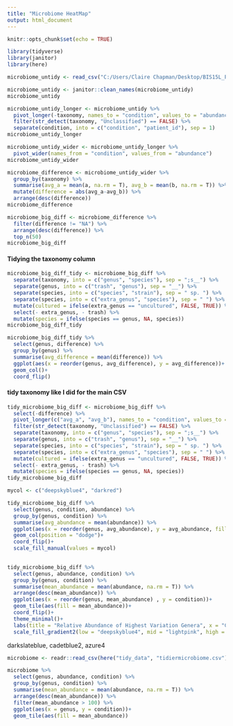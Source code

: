 ```yaml
---
title: "Microbiome HeatMap"
output: html_document
---
```


```r
knitr::opts_chunk$set(echo = TRUE)
```

```r
library(tidyverse)
library(janitor)
library(here)
```

```r
microbiome_untidy <- read_csv("C:/Users/Claire Chapman/Desktop/BIS15L_Project_Group11/untidy_data/ASD meta abundance 2.csv")
```
```r
microbiome_untidy <- janitor::clean_names(microbiome_untidy)
microbiome_untidy
```

```r
microbiome_untidy_longer <- microbiome_untidy %>% 
  pivot_longer(-taxonomy, names_to = "condition", values_to = "abundance")%>% 
  filter(str_detect(taxonomy, "Unclassified") == FALSE) %>% 
  separate(condition, into = c("condition", "patient_id"), sep = 1)
microbiome_untidy_longer
```

```r
microbiome_untidy_wider <- microbiome_untidy_longer %>% 
  pivot_wider(names_from = "condition", values_from = "abundance")
microbiome_untidy_wider
```

```r
microbiome_difference <- microbiome_untidy_wider %>% 
  group_by(taxonomy) %>% 
  summarise(avg_a = mean(a, na.rm = T), avg_b = mean(b, na.rm = T)) %>% 
  mutate(difference = abs(avg_a-avg_b)) %>% 
  arrange(desc(difference))
microbiome_difference
```

```r
microbiome_big_diff <- microbiome_difference %>% 
  filter(difference != "NA") %>% 
  arrange(desc(difference)) %>% 
  top_n(50)
microbiome_big_diff
```
#### Tidying the taxonomy column
```r
microbiome_big_diff_tidy <- microbiome_big_diff %>% 
  separate(taxonomy, into = c("genus", "species"), sep = ";s__") %>% 
  separate(genus, into = c("trash", "genus"), sep = "__") %>% 
  separate(species, into = c("species", "strain"), sep = " sp. ") %>%
  separate(species, into = c("extra_genus", "species"), sep = " ") %>% 
  mutate(cultured = ifelse(extra_genus == "uncultured", FALSE, TRUE)) %>% 
  select(- extra_genus, - trash) %>% 
  mutate(species = ifelse(species == genus, NA, species))
microbiome_big_diff_tidy
```

```r
microbiome_big_diff_tidy %>% 
  select(genus, difference) %>% 
  group_by(genus) %>% 
  summarise(avg_difference = mean(difference)) %>% 
  ggplot(aes(x = reorder(genus, avg_difference), y = avg_difference))+
  geom_col()+
  coord_flip()
```


#### tidy taxonomy like I did for the main CSV
```r
tidy_microbiome_big_diff <- microbiome_big_diff %>% 
  select(-difference) %>% 
  pivot_longer(c("avg_a", "avg_b"), names_to = "condition", values_to = "abundance") %>% 
  filter(str_detect(taxonomy, "Unclassified") == FALSE) %>% 
  separate(taxonomy, into = c("genus", "species"), sep = ";s__") %>% 
  separate(genus, into = c("trash", "genus"), sep = "__") %>% 
  separate(species, into = c("species", "strain"), sep = " sp. ") %>%
  separate(species, into = c("extra_genus", "species"), sep = " ") %>% 
  mutate(cultured = ifelse(extra_genus == "uncultured", FALSE, TRUE)) %>% 
  select(- extra_genus, - trash) %>% 
  mutate(species = ifelse(species == genus, NA, species)) 
tidy_microbiome_big_diff
```
```r
mycol <- c("deepskyblue4", "darkred")
```


```r
tidy_microbiome_big_diff %>% 
  select(genus, condition, abundance) %>% 
  group_by(genus, condition) %>% 
  summarise(avg_abundance = mean(abundance)) %>% 
  ggplot(aes(x = reorder(genus, avg_abundance), y = avg_abundance, fill = condition))+
  geom_col(position = "dodge")+
  coord_flip()+
  scale_fill_manual(values = mycol)
  
```


```r
tidy_microbiome_big_diff %>% 
  select(genus, abundance, condition) %>% 
  group_by(genus, condition) %>%
  summarise(mean_abundance = mean(abundance, na.rm = T)) %>% 
  arrange(desc(mean_abundance)) %>% 
  ggplot(aes(x = reorder(genus, mean_abundance) , y = condition))+
  geom_tile(aes(fill = mean_abundance))+
  coord_flip()+
  theme_minimal()+
  labs(title = "Relative Abundance of Highest Variation Genera", x = "Condition", y = "Genera")+
  scale_fill_gradient2(low = "deepskyblue4", mid = "lightpink", high = "darkred", midpoint = 2000)
```
darkslateblue, cadetblue2, azure4

```r
microbiome <- readr::read_csv(here("tidy_data", "tidiermicrobiome.csv"))
```

```r
microbiome %>%
  select(genus, abundance, condition) %>% 
  group_by(genus, condition) %>%
  summarise(mean_abundance = mean(abundance, na.rm = T)) %>% 
  arrange(desc(mean_abundance)) %>% 
  filter(mean_abundance > 100) %>% 
  ggplot(aes(x = genus, y = condition))+
  geom_tile(aes(fill = mean_abundance))
```




